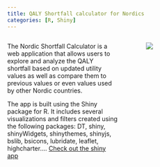 ```yaml
---
title: QALY Shortfall calculator for Nordics
categories: [R, Shiny]
---
```


:::::: columns
::: {.column width="55%"}
The Nordic Shortfall Calculator is a web application that allows users to explore and analyze the QALY shortfall based on updated utility values as well as compare them to previous values or even values used by other Nordic countries.

The app is built using the Shiny package for R. It includes several visualizations and filters created using the following packages: DT, shiny, shinyWidgets, shinythemes, shinyjs, bslib, bsicons, lubridate, leaflet, highcharter.... [Check out the shiny app](https://mohasal.shinyapps.io/nordic-shortfall-calculator/){target="_blank"}
:::

::: {.column width="5%"}
:::

::: {.column width="40%"}
![](images/nsc_app.gif)
:::
::::::

